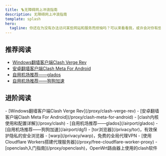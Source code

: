 ```yaml
---
title: 🪜无障碍网上冲浪指南
description: 无障碍网上冲浪指南
template: splash
hero:
  tagline: 你还在为没有办法访问某些网站和服务而烦恼吗？可以来看看我，或许会对你有些帮助。
---
```




## 推荐阅读

<Card title="推荐阅读" icon="open-book">

- [Windows翻墙客户端Clash Verge Rev](/proxy/clash-verge-rev)
- [安卓翻墙客户端Clash Meta For Android](/proxy/clash-meta-for-android)
- [自用机场推荐——glados](/airport/glados)
- [自用机场推荐——狗狗加速](/airport/dg1)

</Card>

## 进阶阅读

<CardGrid stagger>
  <Card title="代理软件" icon="rocket">
    - [Windows翻墙客户端Clash Verge Rev](/proxy/clash-verge-rev)
    - [安卓翻墙客户端Clash Meta For Android](/proxy/clash-meta-for-android)
    - [clash内核使用和配置详解](/proxy/clash)
  </Card>
  <Card title="机场订阅" icon="telegram">
    - [自用机场推荐——glados](/airport/glados)
    - [自用机场推荐——狗狗加速](/airport/dg1)
  </Card>
  <Card title="保护隐私" icon="laptop">
    - [tor浏览器](/privacy/tor)，有效保护隐私的安全浏览器
    - [warp](/privacy/warp)，免费的全局代理VPN
  </Card>
  <Card title="进阶技术" icon="setting">
    - [使用Cloudflare Workers搭建代理服务器](/proxy/free-cloudflare-worker-proxy)
    - [openclash入门指南](/proxy/openclash)，OpenWrt路由器上使用的clash软件
  </Card>
</CardGrid>
